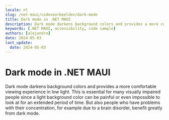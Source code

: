 ```yaml
---
locale: nl
slug: /net-maui/codevoorbeelden/dark-mode
title: Dark mode in .NET MAUI
description: Dark mode darkens background colors and provides a more comfortable viewing experience in low light.
keywords: [.NET MAUI, accessibility, code sample]
authors: [alejandro]
date: 2024-05-03
last_update:
  date: 2024-05-03
---
```


# Dark mode in .NET MAUI

Dark mode darkens background colors and provides a more comfortable viewing experience in low light. This is essential for many visually impaired people since a light background color can be painful or even impossible to look at for an extended period of time. But also people who have problems with their concentration, for example due to a brain disorder, benefit greatly from dark mode.

<CodeSample id="screen-dark-mode" platform="net-maui" locale="en"/>
